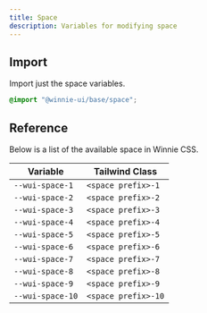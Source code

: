```yaml
---
title: Space
description: Variables for modifying space
---
```


## Import

Import just the space variables.

```css
@import "@winnie-ui/base/space";
```

## Reference

Below is a list of the available space in Winnie CSS.

| Variable         | Tailwind Class      |
| ---------------- | ------------------- |
| `--wui-space-1`  | `<space prefix>-1`  |
| `--wui-space-2`  | `<space prefix>-2`  |
| `--wui-space-3`  | `<space prefix>-3`  |
| `--wui-space-4`  | `<space prefix>-4`  |
| `--wui-space-5`  | `<space prefix>-5`  |
| `--wui-space-6`  | `<space prefix>-6`  |
| `--wui-space-7`  | `<space prefix>-7`  |
| `--wui-space-8`  | `<space prefix>-8`  |
| `--wui-space-9`  | `<space prefix>-9`  |
| `--wui-space-10` | `<space prefix>-10` |
